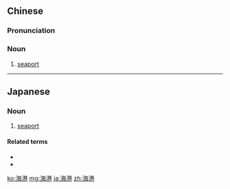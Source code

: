 ==Chinese==
{{zh-forms}}

===Pronunciation===
{{zh-pron
|m=hǎigǎng
|c=hoi2 gong2
|h=pfs=hói-kóng
|mn=hái-káng
|cat=n
}}

===Noun===
{{zh-noun}}

# [[seaport]]

{{zh-cat|Advanced}}

----

==Japanese==
{{ja-kanjitab|かい|こう|yomi=o}}

===Noun===
{{ja-noun|かいこう}}

# [[seaport]]
#: {{ja-usex|この'''海港'''には約十隻の船が停泊している。|この '''かいこう''' に は やく じゅっせき の ふね が ていはくしている。|Some ten ships are at anchor in this port.}}

====Related terms====
* {{ja-r|港|みなと}}
* {{ja-r|空港|くうこう}}

[[ko:海港]]
[[mg:海港]]
[[ja:海港]]
[[zh:海港]]